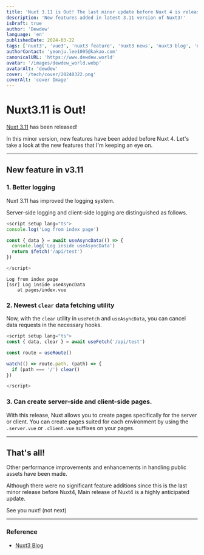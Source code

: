 ```yaml
---
title: 'Nuxt 3.11 is Out! The last minor update before Nuxt 4 is released.'
description: 'New features added in latest 3.11 version of Nuxt3!'
isDraft: true
author: 'Dewdew'
language: 'en'
publishedDate: 2024-03-22
tags: ['nuxt3', 'vue3', 'nuxt3 feature', 'nuxt3 news', 'nuxt3 blog', 'nuxt3 composables']
authorContact: 'yeonju.lee1005@kakao.com'
canonicalURL: 'https://www.dewdew.world'
avatar: '/images/dewdew_world.webp'
avatarAlt: 'dewdew'
cover: '/tech/cover/20240322.png'
coverAlt: 'cover Image'
---
```


# Nuxt3.11 is Out!

[Nuxt 3.11](https://nuxt.com/) has been released!

In this minor version, new features have been added before Nuxt 4.
Let's take a look at the new features that I'm keeping an eye on.

---

## New feature in v3.11

### 1. Better logging

Nuxt 3.11 has improved the logging system.

Server-side logging and client-side logging are distinguished as follows.

```typescript
<script setup lang="ts">
console.log('Log from index page')

const { data } = await useAsyncData(() => {
  console.log('Log inside useAsyncData')
  return $fetch('/api/test')
})

</script>
```

```vue3
Log from index page
[ssr] Log inside useAsyncData 
    at pages/index.vue
```

### 2. Newest `clear` data fetching utility

Now, with the `clear` utility in `useFetch` and `useAsyncData`, you can cancel data requests in the necessary hooks.

```typescript
<script setup lang="ts">
const { data, clear } = await useFetch('/api/test')

const route = useRoute()

watch(() => route.path, (path) => {
  if (path === '/') clear()
})

</script>
```

### 3. Can create server-side and client-side pages.

With this release, Nuxt allows you to create pages specifically for the server or client.
You can create pages suited for each environment by using the `.server.vue` or `.client.vue` suffixes on your pages.

---

## That's all!
Other performance improvements and enhancements in handling public assets have been made.

Although there were no significant feature additions since this is the last minor release before Nuxt4,
Main release of Nuxt4 is a highly anticipated update.

See you nuxt! (not next)

---

### Reference

- [Nuxt3 Blog](https://nuxt.com/blog/v3-11)
